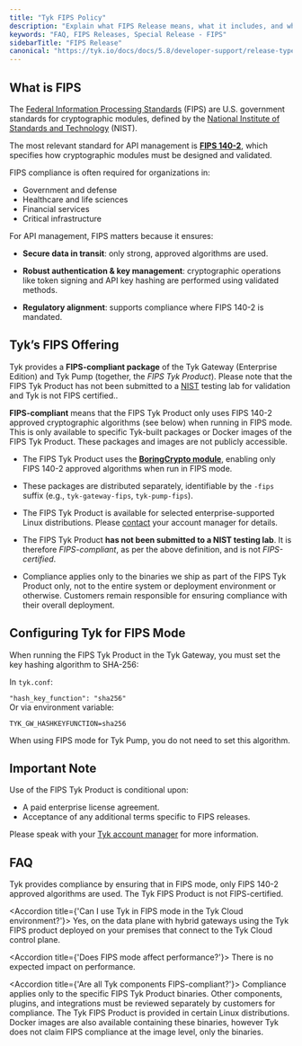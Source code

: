 ```yaml
---
title: "Tyk FIPS Policy"
description: "Explain what FIPS Release means, what it includes, and what to expect"
keywords: "FAQ, FIPS Releases, Special Release - FIPS"
sidebarTitle: "FIPS Release"
canonical: "https://tyk.io/docs/docs/5.8/developer-support/release-types/fips-release"
---
```


## What is FIPS

The [Federal Information Processing Standards](https://csrc.nist.gov/glossary/term/federal_information_processing_standard) (FIPS) are U.S. government standards for cryptographic modules, defined by the [National Institute of Standards and Technology](https://www.nist.gov) (NIST).

The most relevant standard for API management is **[FIPS 140-2](https://nvlpubs.nist.gov/nistpubs/FIPS/NIST.FIPS.140-2.pdf)**, which specifies how cryptographic modules must be designed and validated.

FIPS compliance is often required for organizations in:

* Government and defense
* Healthcare and life sciences
* Financial services
* Critical infrastructure

For API management, FIPS matters because it ensures:

* **Secure data in transit**: only strong, approved algorithms are used.

* **Robust authentication & key management**: cryptographic operations like token signing and API key hashing are performed using validated methods.

* **Regulatory alignment**: supports compliance where FIPS 140-2 is mandated.

## Tyk’s FIPS Offering

Tyk provides a **FIPS-compliant package** of the Tyk Gateway (Enterprise Edition) and Tyk Pump (together, the *FIPS Tyk Product*). Please note that the FIPS Tyk Product has not been submitted to a [NIST](https://www.nist.gov/federal-information-processing-standards-fips) testing lab for validation and Tyk is not FIPS certified.. 

**FIPS-compliant** means that the FIPS Tyk Product only uses FIPS 140-2 approved cryptographic algorithms (see below) when running in FIPS mode. This is only available to specific Tyk-built packages or Docker images of the FIPS Tyk Product. These packages and images are not publicly accessible.

* The FIPS Tyk Product uses the **[BoringCrypto module](https://boringssl.googlesource.com/boringssl/+/master/crypto/fipsmodule/FIPS.md#fips-140_2)**, enabling only FIPS 140-2 approved algorithms when run in FIPS mode.

* These packages are distributed separately, identifiable by the `-fips` suffix (e.g., `tyk-gateway-fips`, `tyk-pump-fips`).

* The FIPS Tyk Product is available for selected enterprise-supported Linux distributions. Please [contact](https://tyk.io/contact/) your account manager for details.

* The FIPS Tyk Product **has not been submitted to a NIST testing lab**. It is therefore *FIPS-compliant*, as per the above definition, and is not *FIPS-certified*.

* Compliance applies only to the binaries we ship as part of the FIPS Tyk Product only, not to the entire system or deployment environment or otherwise. Customers remain responsible for ensuring compliance with their overall deployment.

## Configuring Tyk for FIPS Mode

When running the FIPS Tyk Product in the Tyk Gateway, you must set the key hashing algorithm to SHA-256:

In `tyk.conf`:

 `"hash_key_function": "sha256"`  
Or via environment variable:

 `TYK_GW_HASHKEYFUNCTION=sha256` 

When using FIPS mode for Tyk Pump, you do not need to set this algorithm. 

## Important Note

Use of the FIPS Tyk Product is conditional upon:

* A paid enterprise license agreement.
* Acceptance of any additional terms specific to FIPS releases.

Please speak with your [Tyk account manager](https://tyk.io/contact/) for more information.

## FAQ

<AccordionGroup>
<Accordion title={'What level of FIPS 140-2 compliance does Tyk support?'}>
Tyk provides compliance by ensuring that in FIPS mode, only FIPS 140-2 approved algorithms are used. The Tyk FIPS Product is not FIPS-certified.
</Accordion>

<Accordion title={'Can I use Tyk in FIPS mode in the Tyk Cloud environment?'}>
Yes, on the data plane with hybrid gateways using the Tyk FIPS product deployed on your premises that connect to the Tyk Cloud control plane.
</Accordion>

<Accordion title={'Does FIPS mode affect performance?'}>
There is no expected impact on performance.
</Accordion>

<Accordion title={'Are all Tyk components FIPS-compliant?'}>
Compliance applies only to the specific FIPS Tyk Product binaries. Other components, plugins, and integrations must be reviewed separately by customers for compliance. The Tyk FIPS Product is provided in certain Linux distributions. Docker images are also available containing these binaries, however Tyk does not claim FIPS compliance at the image level, only the binaries.
</Accordion>
</AccordionGroup> 